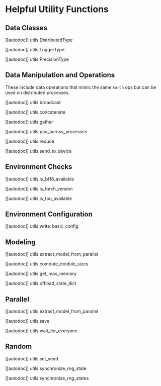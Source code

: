 <!--Copyright 2021 The HuggingFace Team. All rights reserved.

Licensed under the Apache License, Version 2.0 (the "License"); you may not use this file except in compliance with
the License. You may obtain a copy of the License at

http://www.apache.org/licenses/LICENSE-2.0

Unless required by applicable law or agreed to in writing, software distributed under the License is distributed on
an "AS IS" BASIS, WITHOUT WARRANTIES OR CONDITIONS OF ANY KIND, either express or implied. See the License for the
specific language governing permissions and limitations under the License.
-->

# Helpful Utility Functions

## Data Classes

[[autodoc]] utils.DistributedType

[[autodoc]] utils.LoggerType

[[autodoc]] utils.PrecisionType

## Data Manipulation and Operations

These include data operations that mimic the same `torch` ops but can be used on distributed processes.

[[autodoc]] utils.broadcast

[[autodoc]] utils.concatenate

[[autodoc]] utils.gather

[[autodoc]] utils.pad_across_processes

[[autodoc]] utils.reduce

[[autodoc]] utils.send_to_device

## Environment Checks

[[autodoc]] utils.is_bf16_available

[[autodoc]] utils.is_torch_version

[[autodoc]] utils.is_tpu_available

## Environment Configuration

[[autodoc]] utils.write_basic_config

## Modeling

[[autodoc]] utils.extract_model_from_parallel

[[autodoc]] utils.compute_module_sizes

[[autodoc]] utils.get_max_memory

[[autodoc]] utils.offload_state_dict


## Parallel

[[autodoc]] utils.extract_model_from_parallel

[[autodoc]] utils.save

[[autodoc]] utils.wait_for_everyone


## Random

[[autodoc]] utils.set_seed

[[autodoc]] utils.synchronize_rng_state

[[autodoc]] utils.synchronize_rng_states